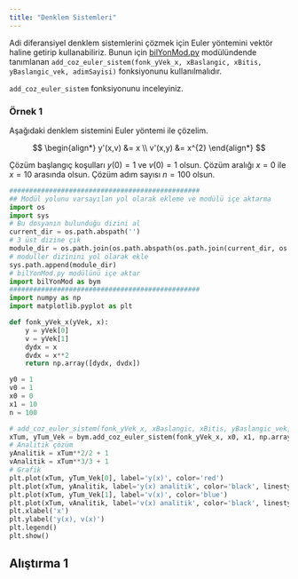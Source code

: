 ```yaml
---
title: "Denklem Sistemleri"
---
```



Adi diferansiyel denklem sistemlerini çözmek için Euler yöntemini vektör haline getirip kullanabiliriz. Bunun için [bilYonMod.py](/moduller/bilYonMod.py) modülündende tanımlanan `add_coz_euler_sistem(fonk_yVek_x, xBaslangic, xBitis, yBaslangic_vek, adimSayisi)` fonksiyonunu kullanılmalıdır.

::: {.callout-note}
`add_coz_euler_sistem` fonksiyonunu inceleyiniz.
:::

### Örnek 1

Aşağıdaki denklem sistemini Euler yöntemi ile çözelim.

$$
\begin{align*}
y'(x,v) &= x \\
v'(x,y) &= x^{2}
\end{align*}
$$

Çözüm başlangıç koşulları $y(0)=1$ ve $v(0)=1$ olsun. Çözüm aralığı $x=0$ ile $x=10$ arasında olsun. Çözüm adım sayısı $n=100$ olsun.

```python
################################################
## Modül yolunu varsayılan yol olarak ekleme ve modülü içe aktarma
import os
import sys
# Bu dosyanın bulunduğu dizini al
current_dir = os.path.abspath('')
# 3 üst dizine çık
module_dir = os.path.join(os.path.abspath(os.path.join(current_dir, os.pardir, os.pardir, os.pardir)), 'moduller')
# moduller dizinini yol olarak ekle
sys.path.append(module_dir)
# bilYonMod.py modülünü içe aktar
import bilYonMod as bym
################################################
import numpy as np
import matplotlib.pyplot as plt

def fonk_yVek_x(yVek, x):
    y = yVek[0]
    v = yVek[1]
    dydx = x
    dvdx = x**2
    return np.array([dydx, dvdx])

y0 = 1
v0 = 1
x0 = 0
x1 = 10
n = 100

# add_coz_euler_sistem(fonk_yVek_x, xBaslangic, xBitis, yBaslangic_vek, adimSayisi)
xTum, yTum_Vek = bym.add_coz_euler_sistem(fonk_yVek_x, x0, x1, np.array([y0, v0]), n)
# Analitik çözüm
yAnalitik = xTum**2/2 + 1
vAnalitik = xTum**3/3 + 1
# Grafik
plt.plot(xTum, yTum_Vek[0], label='y(x)', color='red')
plt.plot(xTum, yAnalitik, label='y(x) analitik', color='black', linestyle='--')
plt.plot(xTum, yTum_Vek[1], label='v(x)', color='blue')
plt.plot(xTum, vAnalitik, label='v(x) analitik', color='black', linestyle='--')
plt.xlabel('x')
plt.ylabel('y(x), v(x)')
plt.legend()
plt.show()
```

## Alıştırma 1